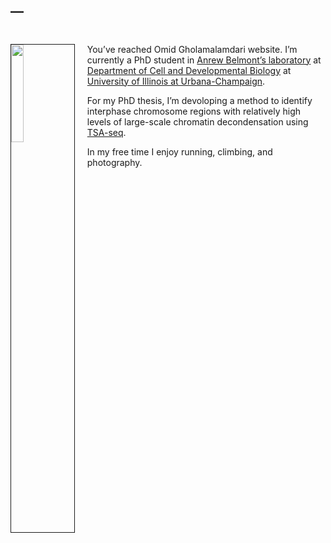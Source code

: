 ---
---

<link rel="stylesheet" href="styles.css" type="text/css">

# <img src="images/omidalam_self.png" style="width:20%; border:1px solid; margin-right: 20px" align="left">

You've reached Omid Gholamalamdari website. I'm currently a PhD student in [Anrew Belmont's laboratory](http://www.life.illinois.edu/belmont/) at [Department of Cell and Developmental Biology](https://mcb.illinois.edu/departments/cdb/) at [University of Illinois at Urbana-Champaign](illinois.edu).

For my PhD thesis, I'm devoloping a method to identify interphase chromosome regions with relatively high levels of large-scale chromatin decondensation using [TSA-seq](https://rupress.org/jcb/article/217/11/4025/120670/Mapping-3D-genome-organization-relative-to-nuclear).

In my free time I enjoy running, climbing, and photography.
